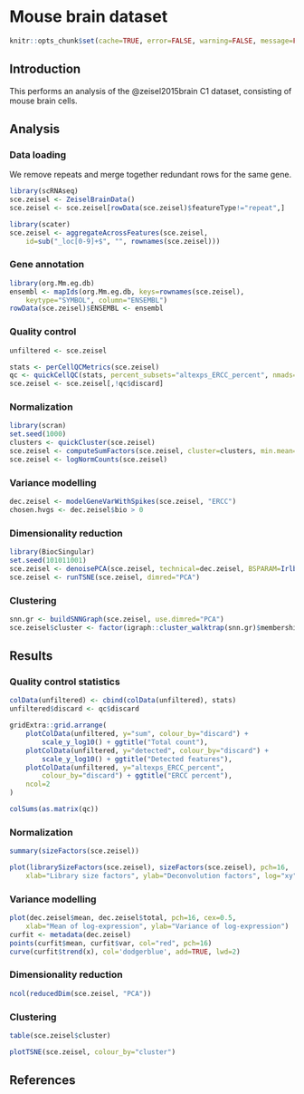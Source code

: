 # Mouse brain dataset 

```r
knitr::opts_chunk$set(cache=TRUE, error=FALSE, warning=FALSE, message=FALSE)
```

## Introduction

This performs an analysis of the @zeisel2015brain C1 dataset,
consisting of mouse brain cells.

## Analysis

### Data loading

We remove repeats and merge together redundant rows for the same gene.

```r
library(scRNAseq)
sce.zeisel <- ZeiselBrainData()
sce.zeisel <- sce.zeisel[rowData(sce.zeisel)$featureType!="repeat",]

library(scater)
sce.zeisel <- aggregateAcrossFeatures(sce.zeisel, 
    id=sub("_loc[0-9]+$", "", rownames(sce.zeisel)))
```

### Gene annotation

```r
library(org.Mm.eg.db)
ensembl <- mapIds(org.Mm.eg.db, keys=rownames(sce.zeisel), 
    keytype="SYMBOL", column="ENSEMBL")
rowData(sce.zeisel)$ENSEMBL <- ensembl
```

### Quality control

```r
unfiltered <- sce.zeisel
```

```r
stats <- perCellQCMetrics(sce.zeisel)
qc <- quickCellQC(stats, percent_subsets="altexps_ERCC_percent", nmads=3)
sce.zeisel <- sce.zeisel[,!qc$discard]
```

### Normalization

```r
library(scran)
set.seed(1000)
clusters <- quickCluster(sce.zeisel)
sce.zeisel <- computeSumFactors(sce.zeisel, cluster=clusters, min.mean=0.1)
sce.zeisel <- logNormCounts(sce.zeisel)
```

### Variance modelling

```r
dec.zeisel <- modelGeneVarWithSpikes(sce.zeisel, "ERCC")
chosen.hvgs <- dec.zeisel$bio > 0
```

### Dimensionality reduction

```r
library(BiocSingular)
set.seed(101011001)
sce.zeisel <- denoisePCA(sce.zeisel, technical=dec.zeisel, BSPARAM=IrlbaParam())
sce.zeisel <- runTSNE(sce.zeisel, dimred="PCA")
```

### Clustering

```r
snn.gr <- buildSNNGraph(sce.zeisel, use.dimred="PCA")
sce.zeisel$cluster <- factor(igraph::cluster_walktrap(snn.gr)$membership)
```

## Results

### Quality control statistics

```r
colData(unfiltered) <- cbind(colData(unfiltered), stats)
unfiltered$discard <- qc$discard

gridExtra::grid.arrange(
    plotColData(unfiltered, y="sum", colour_by="discard") +
        scale_y_log10() + ggtitle("Total count"),
    plotColData(unfiltered, y="detected", colour_by="discard") +
        scale_y_log10() + ggtitle("Detected features"),
    plotColData(unfiltered, y="altexps_ERCC_percent",
        colour_by="discard") + ggtitle("ERCC percent"),
    ncol=2
)
```

```r
colSums(as.matrix(qc))
```

### Normalization

```r
summary(sizeFactors(sce.zeisel))
```

```r
plot(librarySizeFactors(sce.zeisel), sizeFactors(sce.zeisel), pch=16,
    xlab="Library size factors", ylab="Deconvolution factors", log="xy")
```

### Variance modelling

```r
plot(dec.zeisel$mean, dec.zeisel$total, pch=16, cex=0.5,
    xlab="Mean of log-expression", ylab="Variance of log-expression")
curfit <- metadata(dec.zeisel)
points(curfit$mean, curfit$var, col="red", pch=16)
curve(curfit$trend(x), col='dodgerblue', add=TRUE, lwd=2)
```

### Dimensionality reduction

```r
ncol(reducedDim(sce.zeisel, "PCA"))
```

### Clustering

```r
table(sce.zeisel$cluster)
```

```r
plotTSNE(sce.zeisel, colour_by="cluster")
```

## References {-}
